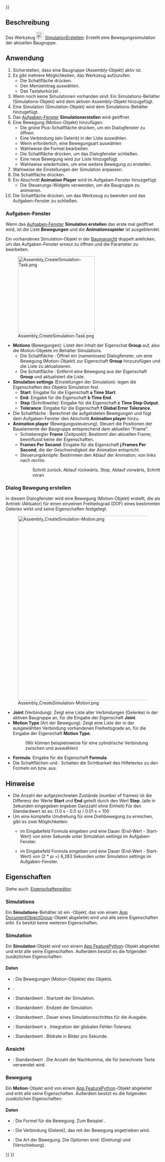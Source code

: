 <languages/>
{{UnfinishedDocu{{#translation:}}}}

{{Docnav/de
|[[Assembly_CreateView/de|Ansicht Erstellen]]
|[[Assembly_CreateBom/de|StücklisteErstellen]]
|[[Assembly_Workbench/de|Assembly]]
|IconL=Assembly_CreateView.svg
|IconR=Assembly_CreateBom.svg
|IconC=Workbench_Assembly.svg
}}

<div class="mw-translate-fuzzy">
{{GuiCommand/de
|Name=Assembly CreateSimulation
|Name/de=Assembly SimulationErstellen
|MenuLocation=Assembly → Simulation erstellen
|Workbenches=[[Assembly_Workbench/de|Assembly]]
|Shortcut={{KEY|S}}
|Version=1.1
|SeeAlso=
}}
</div>

<span id="Description"></span>
==Beschreibung==

Das Werkzeug [[Image:Assembly_CreateSimulation.svg|24px]] [[Assembly_CreateSimulation/de|SimulationErstellen]]: Erstellt eine Bewegungssimulation der aktuellen Baugruppe.

<span id="Usage"></span>
==Anwendung==

<div class="mw-translate-fuzzy">
# Sicherstellen, dass eine Baugruppe (Assembly-Objekt) aktiv ist.
# Es gibt mehrere Möglichkeiten, das Werkzeug aufzurufen:
#* Die Schaltfläche {{Button|[[Image:Assembly_CreateSimulation.svg|16px]] [[Assembly_CreateSimulation|Simulation erstellen]]}} drücken.
#* Den Menüeintrag {{MenuCommand|Assembly → [[Image:Assembly_CreateSimulation.svg|16px]] Simulation erstellen}} auswählen.
#* Das Tastaturkürzel {{KEY|S}}.
# Wenn noch keine Simulationen vorhanden sind: Ein Simulations-Behälter (Simulations-Objekt) wird dem aktiven Assembly-Objekt hinzugefügt.
# Eine Simulation (Simulation-Objekt) wird dem Simulations-Behälter hinzugefügt.
# Das [[Task_panel/de|Aufgaben-Fenster]]  '''Simulationerstellen''' wird geöffnet.
# Eine Bewegung (Motion-Objekt) hinzufügen:
#* Die grüne Plus-Schaltfläche drücken, um ein Dialogfenster zu öffnen.
#* Eine Verbindung (ein Gelenk) in der Liste auswählen.
#* Wenn erforderlich, eine Bewegungsart auswählen
#* Wahlweise die Formel bearbeiten.
#* Die Schaltfläche {{Button|OK}} drücken, um das Dialogfenster schließen.
#* Eine neue Bewegung wird zur Liste hinzugefügt.
#* Wahlweise wiederholen, um eine weitere Bewegung zu erstellen.
# Wahlweise die Einstellungen der Simulation anpassen.
# Die Schaltfläche {{Button|Generate}} drücken.
# Ein Abschnitt '''Animation Player''' wird im Aufgaben-Fenster hinuzgefügt.
#* Die Steuerungs-Widgets verwenden, um die Baugruppe zu animieren.
# Die Schaltfläche {{Button|OK}} drücken, um das Werkzeug zu beenden und das Aufgaben-Fenster zu schließen.
</div>

<span id="Task_panel"></span>
===Aufgaben-Fenster===

<div class="mw-translate-fuzzy">
Wenn das  [[Task_panel/de|Aufgaben-Fenster]] '''Simulation erstellen''' das erste mal geöffnet wird, ist die Liste '''Bewegungen''' und die '''Animationsspieler''' ist ausgeblendet.
</div>

<div class="mw-translate-fuzzy">
Ein vorhandenes Simulation-Objekt in der [[Tree_view/de|Baumansicht]] doppelt anklicken, um das Aufgaben-Fenster erneut zu öffnen und die Parameter zu bearbeiten.
</div>

[[Image:Assembly_CreateSimulation-Task.png|250px]]

* '''Motions''' (Bewegungen): Listet den Inhalt der Eigenschat '''Group''' auf, also die Motion-Objekte im Behälter Simulations.
** Die Schaltfläche {{Button|[[Image:List-add.svg|16px]]}}: Öffnet ein (namenloses) Dialogfenster, um eine Bewegung (Motion-Objekt) zur Eigenschaft '''Group''' hinzuzufügen und die Liste zu aktualisieren.
** Die Schaltfläche {{Button|[[Image:Edit-delete.svg|16px]]}}: Entfernt eine Bewegung aus der Eigenschaft '''Group''' und aktualisiert die Liste.
* '''Simulation settings''' (Einstellungen der Simulation): legen die Eigenschaften des Objekts Simulation fest.
** '''Start''': Eingabe für die Eigenschaft '''a Time Start'''.
** '''End''': Eingabe für die Eigenschaft '''b Time End'''.
** '''Step''' (Schrittweite): Eingabe für die Eigenschaft '''c Time Step Output'''.
** '''Tolerance''': Eingabe für die Eigenschaft '''f Global Error Tolerance'''.
* Die Schaltfläche {{Button|Generate}}: Berechnet die aufgelisteten Bewegungen und fügt dem Aufgaben-Fenster den Abschnitt '''Animation player''' hinzu.
* '''Animation player''' (Bewegungssteuerung): Steuert die Positionen der Bauelemente der Baugruppe entsprechend dem aktuellen "Frame".
** Schieberegler '''Frame''' (Zeitpunkt): Bestimmt den aktuellen Frame; beeinflusst keine der Eigenschaften.
** '''Frames Per Second''': Eingabe für die Eigenschaft '''j Frames Per Second''', die der Geschwindigkeit der Animation entspricht.
** Steuerungsknöpfe: Bestimmen den Ablauf der Animation; von links nach rechts:
**: Schritt zurück, Ablauf rückwärts, Stop, Ablauf vorwärts, Schritt voran

<span id="Motion_dialog"></span>
===Dialog Bewegung erstellen===

In diesem Dialogfenster wird eine Bewegung (Motion-Objekt) erstellt, die als Antrieb (Aktuator) für einen einzelnen Freiheitsgrad (DOF) eines bestimmten Gelenks wirkt und seine Eigenschaften festgelegt.

[[Image:Assembly_CreateSimulation-Motion.png|600px]]

{{Caption|Der zusätzliche Hilfetext wird eingeblendet, wenn die Schaltfläche {{Button|Hilfe}} gedrückt wird.<br>(Das Aussehen der {{Button|OK}}-Schaltfläche kann ignoriert werden, sie ist aktiv und funktioniert)}}

* '''Joint''' (Verbindung): Zeigt eine Liste aller Verbindungen (Gelenke) in der aktiven Baugruppe an, für die Eingabe der Eigenschaft '''Joint'''.
* '''Motion Type''' (Art der Bewegung): Zeigt eine Liste der in der ausgewählten Verbindung vorhandenen Freiheitsgrade an, für die Eingabe der Eigenschaft '''Motion Type'''.
*: (Wir können beispielsweise für eine zylindrische Verbindung zwischen {{Value|Angular}} und {{Value|Linear}}  auswählen)
* '''Formula''': Eingabe für die Eigenschaft '''Formula'''.
* Die Schaltflächen {{Button|Hilfe}} und {{Button|Hilfe ausblenden}}: Schalten die Sichtbarkeit des Hilfetextes zu den Formeln ein bzw. aus.

<span id="Notes"></span>
==Hinweise==

* Die Anzahl der aufgezeichneten Zustände (number of frames) ist die Differenz der Werte '''Start''' und '''End''' geteilt durch den Wert '''Step'''. (alle in Sekunden eingegeben ergeben Ganzzahl ohne Einheit) Für den Standardwert ist es: (1.0 s - 0.0 s) / 0.01 s = 100
* Um eine komplette Umdrehung für eine Drehbewegung zu erreichen, gibt es zwei Möglichkeiten:
** {{Value|2 * pi * time}} im Eingabefeld Formula eingeben und eine Dauer (End-Wert - Start-Wert) von einer Sekunde unter Simulation settings im Aufgaben-Fenster.
** {{Value|1 * time}} im Eingabefeld Formula eingeben und eine Dauer (End-Wert - Start-Wert) von (2 * pi =) 6,283 Sekunden unter Simulation settings im Aufgaben-Fenster.

<span id="Properties"></span>
==Eigenschaften==

Siehe auch: [[Property_editor/de|Eigenschafteneditor]].

===Simulations===

Ein '''Simulations'''-Behälter ist ein {{Incode|Assembly::SimulationGroup}}-Objekt, das von einem [[App_DocumentObjectGroup/de|App DocumentObjectGroup]]-Objekt abgeleitet wird und alle seine Eigenschaften erbt. Es besitzt keine weiteren Eigenschaften.

===Simulation===

Ein '''Simulation'''-Objekt wird von einem [[App_FeaturePython/de|App FeaturePython]]-Objekt abgeleitet und erbt alle seine Eigenschaften. Außerdem besitzt es die folgenden zusätzlichen Eigenschaften:

<span id="Data"></span>
====Daten====

{{Properties_Title|Basis}}

* {{PropertyData|Group|LinkList}}: Die Bewegungen (Motion-Objekte) des Objekts.
* {{PropertyData|_ Group Touched|Bool|hidden}}:

{{Properties_Title|Simulation}}

* {{PropertyData|a Time Start|Time}}: Standardwert {{value|0.0 s}}. Startzeit der Simulation.
* {{PropertyData|b Time End|Time}}: Standardwert {{value|1.0 s}}. Endzeit der Simulation.
* {{PropertyData|c Time Step Output|Time}}: Standardwert {{value|0.01 s}}. Dauer eines Simulationsschrittes für die Ausgabe.
* {{PropertyData|f Global Error Tolerance|Float}}: Standardwert s {{value|1e-06}}. Integration der globalen Fehler-Toleranz.
* {{PropertyData|j Frames Per Second|Integer}}: Standardwert {{value|30}}. Bildrate in Bilder pro Sekunde.

<span id="View"></span>
===Ansicht===

{{Properties_Title|Space}}

* {{PropertyView|Decimals|Integer}}: Standardwert {{value|9}}. Die Anzahl der Nachkomma, die für berechnete Texte verwendet wird.

<span id="Motion"></span>
===Bewegung===

Ein '''Motion'''-Objekt wird von einem [[App_FeaturePython/de|App FeaturePython]]-Objekt abgeleitet und erbt alle seine Eigenschaften. Außerdem besitzt es die folgenden zusätzlichen Eigenschaften:

<span id="Data"></span>
====Daten====

{{Properties_Title|Motion}}

* {{PropertyData|Formula|String}}: Die Formel für die Bewegung. Zum Beispiel {{Value|1.0*time}}.
* {{PropertyData|Joint|XLinkSubHidden}}: Die Verbindung (Gelenk), das mit der Bewegung angetrieben wird.
* {{PropertyData|Motion Type|Enumeration}}: Die Art der Bewegung. Die Optionen sind: {{Value|Angular}} (Drehung) und {{Value|Linear}} (Verschiebung).


{{Docnav/de
|[[Assembly_CreateView/de|Ansicht Erstellen]]
|[[Assembly_CreateBom/de|StücklisteErstellen]]
|[[Assembly_Workbench/de|Assembly]]
|IconL=Assembly_CreateView.svg
|IconR=Assembly_CreateBom.svg
|IconC=Workbench_Assembly.svg
}}

{{Assembly_Tools_navi{{#translation:}}}}
{{Userdocnavi{{#translation:}}}}